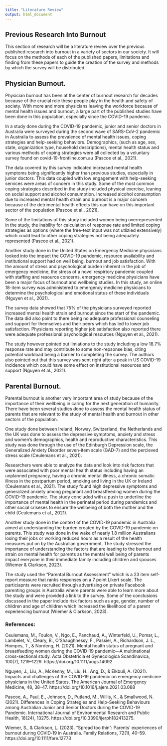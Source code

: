 ```yaml
---
title: "Literature Review"
output: html_document
---
```


## Previous Research Into Burnout   

This section of research will be a literature review over the previous published research into burnout in a variety of sectors in our society. It will focus on the methods of each of the published papers, limitations and finding from these papers to guide the creation of the survey and methods by which the survey will be distributed.  

## Physician Burnout. 

Physician burnout has been at the center of burnout research for decades because of the crucial role these people play in the health and safety of society. With more and more physicians leaving the workforce because of mental health issues and burnout, a large part of the published studies have been done in this population, especially since the COVID-19 pandemic. 

In a study done during the COVID-19 pandemic, junior and senior doctors in Australia were surveyed during the second wave of SARS-CoV-2 pandemic in Australia to assess the prevalence of mental health issues, coping strategies and help-seeking behaviors. Demographics, (such as age, sex, state, organization type, household descriptions), mental health status and various methods of coping strategies were all collected by a voluntary survey found on covid-19-frontline.com.au (Pascoe et al., 2021).  

The data covered by this survey indicated increased mental health symptoms being significantly higher than previous studies, especially in junior doctors. This data coupled with low engagement with help-seeking services were areas of concern in this study. Some of the most common coping strategies described in the study included physical exercise, leaning on social support and alcohol consumption. Increased alcohol consumption due to increased mental health strain and burnout is a major concern because of the detrimental health effects this can have on this important sector of the population (Pascoe et al., 2021).   

Some of the limitations of this study included women being overrepresented in the study, the inability for calculation of response rate and limited coping strategies as options (where the free-text input was not utlizied extensively) which could lead to other coping strategies not being adequately represented (Pascoe et al., 2021).  

Another study done in the United States on Emergency Medicine physicians looked into the impact the COVID-19 pandemic, resource availability and institutional support had on well being, burnout and job satisfaction. With the amount of stress and psychological burden inherent in the job of emergency medicine, the stress of a novel respirtory pandemic coupled with staffing and resource concerns, emergency medicine physicians have been a major focus of burnout and wellbeing studies. In this study, an online 18-item survey was administered to emergency medicine physicians to determine the psychological and emotional status of these individuals (Nguyen et al., 2021).  

The survey data showed that 75% of the physicians surveyed reported increased mental health strain and burnout since the start of the pandemic. The data did also point to there being no adequate professional counseling and support for themselves and their peers which has led to lower job satisfaction. Physicians reporting higher job satisfaction also reported there were adequate professional psychological resources (Nguyen et al., 2021).  

The study however pointed out limiations to the study including a low 18.7% response rate and may contribute to some non-repsonse bias, citing potential workload being a barrier to completing the survey. The authors also pointed out that this survey was sent right after a peak in US COVID-19 incidence which could have some effect on institutional resources and support (Nguyen et al., 2021).  

## Parental Burnout. 

Parental burnout is another very important area of study because of the importance of their wellbeing in caring for the next generation of humanity. There have been several studies done to assess the mental health status of parents that are relevant to the study of mental health and burnout in other sectors of the population.  

One study done between Ireland, Norway, Switzerland, the Netherlands and the UK was done to assess the depressive symptoms, anxiety and stress and women's demographics, health and reproductive characteristics. This study was done through the use of the Edinburgh Depression scale, the Generalized Anxiety Disorder seven-item scale (GAD-7) and the percieved stress scale (Ceulemans et al., 2021).  

Researchers were able to analyze the data and look into risk factors that were associated with poor mental health status including having an unplanned pregnancy, having a chronic mental illness, a chronic somatic illness in the postpartum period, smoking and living in the UK or Ireland (Ceulemans et al., 2021). The study found high depressive symptoms and generalized anxiety among preganant and breastfeeding women during the COVID-19 pandemic. The study concluded with a push to underline the importance of mental health in the perinatal period during pandemics and other social criseses to ensure the wellbeing of both the mother and the child (Ceulemans et al., 2021).  

Another study done in the context of the COVID-19 pandemic in Australia aimed at understanding the burden created by the COVID-19 pandemic on parents. This study was done in the wake of nearly 1.8 million Australians losing their jobs or working reduced hours as a result of the health measures put on by the Australian government. The study stressed the importance of understanding the factors that are leading to the burnout and strain on mental health for parents as the mental well being of parents impact everyone in their immediate family including children and spouses (Wiemer & Clarkson, 2023).  

The study used the "Parental Burnout Assessment" which is a 23 item self-report measure that ranks responses on a 7 point Likert scale. The particiapnts were recruited through advertising on private Facebook parenting groups in Australia where parents were able to learn more about the study and were provided a link to the survey. Some of the conclusions discussed in the paper include risk factors such as age, gender, number of children and age of children which increased the likelihood of a parent experiencing burnout (Wiemer & Clarkson, 2023). 

### References:  

Ceulemans, M., Foulon, V., Ngo, E., Panchaud, A., Winterfeld, U., Pomar, L., Lambelet, V., Cleary, B., O’Shaughnessy, F., Passier, A., Richardson, J. L., Hompes, T., & Nordeng, H. (2021). Mental health status of pregnant and breastfeeding women during the COVID-19 pandemic—A multinational cross-sectional study. Acta Obstetricia et Gynecologica Scandinavica, 100(7), 1219–1229. https://doi.org/10.1111/aogs.14092   

Nguyen, J., Liu, A., McKenny, M., Liu, H., Ang, D., & Elkbuli, A. (2021). Impacts and challenges of the COVID-19 pandemic on emergency medicine physicians in the United States. The American Journal of Emergency Medicine, 48, 38–47. https://doi.org/10.1016/j.ajem.2021.03.088

Pascoe, A., Paul, E., Johnson, D., Putland, M., Willis, K., & Smallwood, N. (2021). Differences in Coping Strategies and Help-Seeking Behaviours among Australian Junior and Senior Doctors during the COVID-19 Pandemic. International Journal of Environmental Research and Public Health, 18(24), 13275. https://doi.org/10.3390/ijerph182413275. 

Wiemer, S., & Clarkson, L. (2023). “Spread too thin”: Parents’ experiences of burnout during COVID‐19 in Australia. Family Relations, 72(1), 40–59. https://doi.org/10.1111/fare.12773

